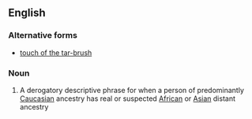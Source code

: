 ==English==

===Alternative forms===
* [[touch of the tar-brush]]

===Noun===
{{en-noun|?|head=[[touch]] of the [[tarbrush]]}}

# {{context|derogatory}} A derogatory descriptive phrase for when a person of predominantly [[Caucasian]] ancestry has real or suspected [[African]] or [[Asian]] distant ancestry